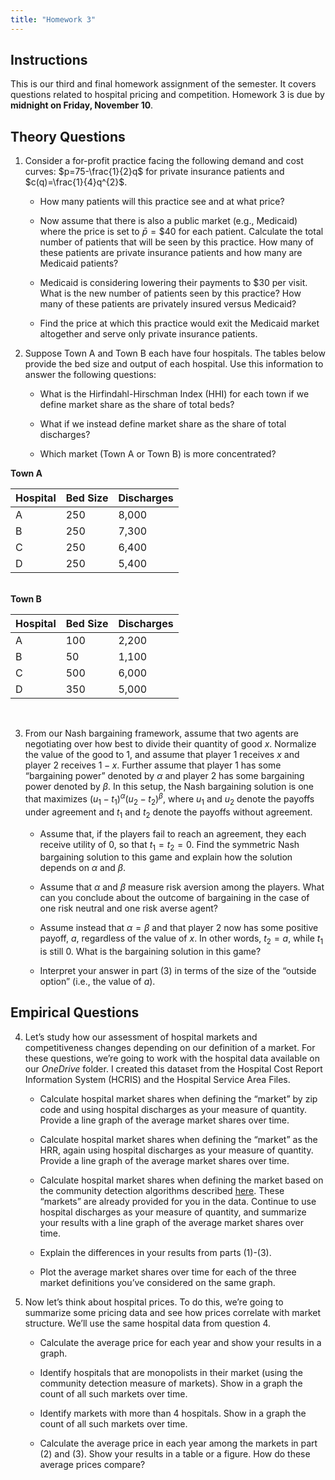 ```yaml
---
title: "Homework 3"
---
```


## Instructions
This is our third and final homework assignment of the semester. It covers questions related to hospital pricing and competition. Homework 3 is due by **midnight on Friday, November 10**.

## Theory Questions
1. Consider a for-profit practice facing the following demand and cost curves: $p=75-\frac{1}{2}q$ for private insurance patients and $c(q)=\frac{1}{4}q^{2}$.

    + How many patients will this practice see and at what price?
    
    + Now assume that there is also a public market (e.g., Medicaid) where the price is set to $\bar{p}=\$40$ for each patient. Calculate the total number of patients that will be seen by this practice. How many of these patients are private insurance patients and how many are Medicaid patients?
    
    + Medicaid is considering lowering their payments to $30 per visit. What is the new number of patients seen by this practice? How many of these patients are privately insured versus Medicaid?
    
    + Find the price at which this practice would exit the Medicaid market altogether and serve only private insurance patients.

2. Suppose Town A and Town B each have four hospitals. The tables below provide the bed size and output of each hospital. Use this information to answer the following questions:

    + What is the Hirfindahl-Hirschman Index (HHI) for each town if we define market share as the share of total beds? 
    
    + What if we instead define market share as the share of total discharges? 
    
    + Which market (Town A or Town B) is more concentrated?


<b>Town A</b><br>

 Hospital     | Bed Size | Discharges
 -------------| -------- | ---------
 A            | 250      | 8,000
 B            | 250      | 7,300
 C            | 250      | 6,400
 D            | 250      | 5,400
 
<br>
<b>Town B</b><br>

 Hospital     | Bed Size | Discharges
 -------------| -------- | ---------
 A            | 100      | 2,200
 B            |  50      | 1,100
 C            | 500      | 6,000
 D            | 350      | 5,000


<br> 



3. From our Nash bargaining framework, assume that two agents are negotiating over how best to divide their quantity of good $x$. Normalize the value of the good to 1, and assume that player 1 receives $x$ and player 2 receives $1-x$. Further assume that player 1 has some "bargaining power" denoted by $\alpha$ and player 2 has some bargaining power denoted by $\beta$. In this setup, the Nash bargaining solution is one that maximizes $(u_{1} - t_{1})^{\alpha}(u_{2}-t_{2})^{\beta}$, where $u_{1}$ and $u_{2}$ denote the payoffs under agreement and $t_{1}$ and $t_{2}$ denote the payoffs without agreement. 

    + Assume that, if the players fail to reach an agreement, they each receive utility of 0, so that $t_{1}=t_{2}=0$. Find the symmetric Nash bargaining solution to this game and explain how the solution depends on $\alpha$ and $\beta$.
    
    + Assume that $\alpha$ and $\beta$ measure risk aversion among the players. What can you conclude about the outcome of bargaining in the case of one risk neutral and one risk averse agent?
    
    + Assume instead that $\alpha=\beta$ and that player 2 now has some positive payoff, $a$, regardless of the value of $x$. In other words, $t_{2}=a$, while $t_{1}$ is still 0. What is the bargaining solution in this game?
    
    + Interpret your answer in part (3) in terms of the size of the "outside option" (i.e., the value of $a$).


## Empirical Questions
4. Let's study how our assessment of hospital markets and competitiveness changes depending on our definition of a market. For these questions, we're going to work with the hospital data available on our *OneDrive* folder. I created this dataset from the Hospital Cost Report Information System (HCRIS) and the Hospital Service Area Files.

    + Calculate hospital market shares when defining the "market" by zip code and using hospital discharges as your measure of quantity. Provide a line graph of the average market shares over time.

    + Calculate hospital market shares when defining the "market" as the HRR, again using hospital discharges as your measure of quantity. Provide a line graph of the average market shares over time.

    + Calculate hospital market shares when defining the market based on the community detection algorithms described [here](https://github.com/graveja0/health-care-markets). These "markets" are already provided for you in the data. Continue to use hospital discharges as your measure of quantity, and summarize your results with a line graph of the average market shares over time.
    
    + Explain the differences in your results from parts (1)-(3).

    + Plot the average market shares over time for each of the three market definitions you've considered on the same graph.  
    
5. Now let's think about hospital prices. To do this, we're going to summarize some pricing data and see how prices correlate with market structure. We'll use the same hospital data from question 4.

    + Calculate the average price for each year and show your results in a graph.
    
    + Identify hospitals that are monopolists in their market (using the community detection measure of markets). Show in a graph the count of all such markets over time.
    
    + Identify markets with more than 4 hospitals. Show in a graph the count of all such markets over time.
    
    + Calculate the average price in each year among the markets in part (2) and (3). Show your results in a table or a figure. How do these average prices compare?